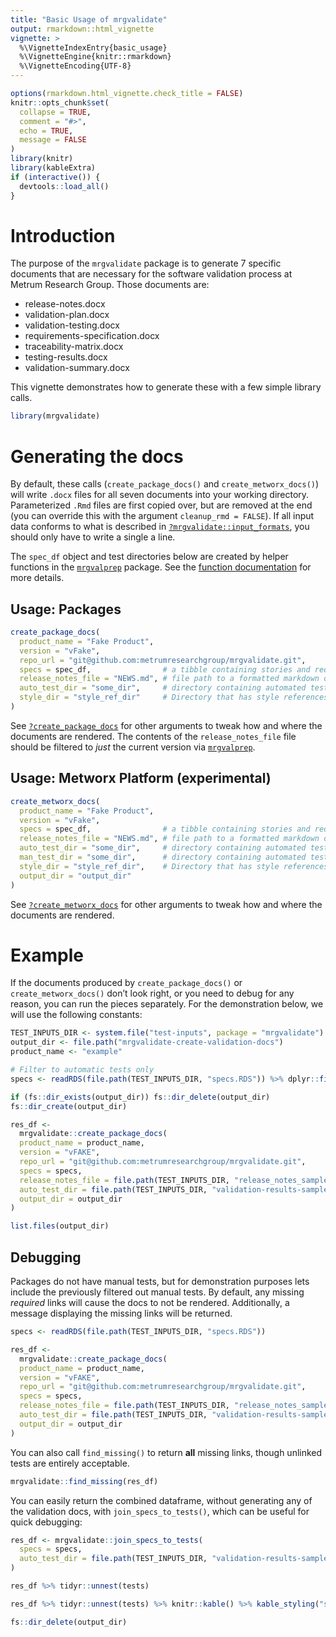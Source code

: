 ```yaml
---
title: "Basic Usage of mrgvalidate"
output: rmarkdown::html_vignette
vignette: >
  %\VignetteIndexEntry{basic_usage}
  %\VignetteEngine{knitr::rmarkdown}
  %\VignetteEncoding{UTF-8}
---
```


```r
options(rmarkdown.html_vignette.check_title = FALSE)
knitr::opts_chunk$set(
  collapse = TRUE,
  comment = "#>",
  echo = TRUE,
  message = FALSE
)
library(knitr)
library(kableExtra)
if (interactive()) {
  devtools::load_all()
}
```

# Introduction

The purpose of the `mrgvalidate` package is to generate 7 specific documents that are necessary for the software validation process at Metrum Research Group. Those documents are:

* release-notes.docx
* validation-plan.docx
* validation-testing.docx
* requirements-specification.docx
* traceability-matrix.docx
* testing-results.docx
* validation-summary.docx

This vignette demonstrates how to generate these with a few simple library calls.

```r
library(mrgvalidate)
```

# Generating the docs

By default, these calls (`create_package_docs()` and `create_metworx_docs()`) will write `.docx` files for all seven documents into your working directory. Parameterized `.Rmd` files are first copied over, but are removed at the end (you can override this with the argument `cleanup_rmd = FALSE`). If all input data conforms to what is described in [`?mrgvalidate::input_formats`](https://metrumresearchgroup.github.io/mrgvalidate/reference/input_formats.html), you should only have to write a single a line.

The `spec_df` object and test directories below are created by helper functions in the [`mrgvalprep`](https://github.com/metrumresearchgroup/mrgvalprep) package. See the [function documentation](https://metrumresearchgroup.github.io/mrgvalprep/reference/index.html) for more details.

## Usage: Packages

```r
create_package_docs(
  product_name = "Fake Product", 
  version = "vFake", 
  repo_url = "git@github.com:metrumresearchgroup/mrgvalidate.git",
  specs = spec_df,                # a tibble containing stories and requirements to validate
  release_notes_file = "NEWS.md", # file path to a formatted markdown doc of release notes.
  auto_test_dir = "some_dir",     # directory containing automated test results
  style_dir = "style_ref_dir"     # Directory that has style references for the generated docx files
)
```

See [`?create_package_docs`](https://metrumresearchgroup.github.io/mrgvalidate/reference/create_package_docs.html) for other arguments to tweak how and where the documents are rendered. The contents of the `release_notes_file` file should be filtered to *just* the current version via [`mrgvalprep`](https://github.com/metrumresearchgroup/mrgvalprep).

## Usage: Metworx Platform (experimental)

```r
create_metworx_docs(
  product_name = "Fake Product", 
  version = "vFake", 
  specs = spec_df,                # a tibble containing stories and requirements to validate
  release_notes_file = "NEWS.md", # file path to a formatted markdown doc of release notes.
  auto_test_dir = "some_dir",     # directory containing automated test results
  man_test_dir = "some_dir",      # directory containing automated test results
  style_dir = "style_ref_dir",    # Directory that has style references for the generated docx files
  output_dir = "output_dir"
)
```

See [`?create_metworx_docs`](https://metrumresearchgroup.github.io/mrgvalidate/reference/create_metworx_docs.html) for other arguments to tweak how and where the documents are rendered.

# Example

If the documents produced by `create_package_docs()` or `create_metworx_docs()` don't look right, or you need to debug for any reason, you can run the pieces separately. For the demonstration below, we will use the following constants:

```r
TEST_INPUTS_DIR <- system.file("test-inputs", package = "mrgvalidate")
output_dir <- file.path("mrgvalidate-create-validation-docs")
product_name <- "example"

# Filter to automatic tests only
specs <- readRDS(file.path(TEST_INPUTS_DIR, "specs.RDS")) %>% dplyr::filter(!grepl("MAN", TestIds))
```

```r
if (fs::dir_exists(output_dir)) fs::dir_delete(output_dir)
fs::dir_create(output_dir)
```

```r
res_df <- 
  mrgvalidate::create_package_docs(
  product_name = product_name,
  version = "vFAKE",
  repo_url = "git@github.com:metrumresearchgroup/mrgvalidate.git",
  specs = specs,
  release_notes_file = file.path(TEST_INPUTS_DIR, "release_notes_sample.md"),
  auto_test_dir = file.path(TEST_INPUTS_DIR, "validation-results-sample"),
  output_dir = output_dir
)
```

```r
list.files(output_dir)
```


## Debugging

Packages do not have manual tests, but for demonstration purposes lets include the previously filtered out manual tests. By default, any missing *required* links will cause the docs to not be rendered. Additionally, a message displaying the missing links will be returned.
```r
specs <- readRDS(file.path(TEST_INPUTS_DIR, "specs.RDS"))
```

```r
res_df <- 
  mrgvalidate::create_package_docs(
  product_name = product_name,
  version = "vFAKE",
  repo_url = "git@github.com:metrumresearchgroup/mrgvalidate.git",
  specs = specs,
  release_notes_file = file.path(TEST_INPUTS_DIR, "release_notes_sample.md"),
  auto_test_dir = file.path(TEST_INPUTS_DIR, "validation-results-sample"),
  output_dir = output_dir
)
```


You can also call `find_missing()` to return **all** missing links, though unlinked tests are entirely acceptable.
```r
mrgvalidate::find_missing(res_df)
```

You can easily return the combined dataframe, without generating any of the validation docs, with `join_specs_to_tests()`, which can be useful for quick debugging:

```r
res_df <- mrgvalidate::join_specs_to_tests(
  specs = specs,
  auto_test_dir = file.path(TEST_INPUTS_DIR, "validation-results-sample")
)
```

```r
res_df %>% tidyr::unnest(tests)
```

```r
res_df %>% tidyr::unnest(tests) %>% knitr::kable() %>% kable_styling("striped") %>% scroll_box(width = "100%")
```



```r
fs::dir_delete(output_dir) 
```
